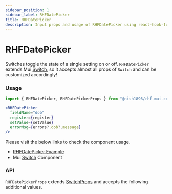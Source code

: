 ```yaml
---
sidebar_position: 1
sidebar_label: RHFDatePicker
title: RHFDatePicker
description: Input props and usage of RHFDatePicker using react-hook-form.
---
```



# RHFDatePicker

Switches toggle the state of a single setting on or off. `RHFDatePicker` extends Mui [Switch](https://mui.com/material-ui/react-switch/),
so it accepts almost all props of `Switch` and can be customized accordingly!

### Usage

```js
import { RHFDatePicker, RHFDatePickerProps } from "@nish1896/rhf-mui-components";
```

```jsx
<RHFDatePicker
  fieldName="dob"
  register={register}
  setValue={setValue}
  errorMsg={errors?.dob?.message}
/>
```

Please visit the below links to check the component usage.

- [RHFDatePicker Example](https://mui.com/material-ui/react-switch/)
- Mui [Switch](https://mui.com/material-ui/react-switch/) Component

### API

`RHFDatePickerProps` extends [SwitchProps](https://mui.com/material-ui/api/switch/) and accepts the following additional values.

<RHFDatePickerPropsTable />
